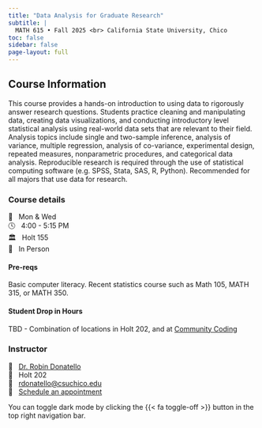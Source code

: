```yaml
---
title: "Data Analysis for Graduate Research"
subtitle: |
  MATH 615 • Fall 2025 <br> California State University, Chico
toc: false
sidebar: false
page-layout: full
---
```



## Course Information

This course provides a hands-on introduction to using data to rigorously answer research questions. Students practice cleaning and manipulating data, creating data visualizations, and conducting introductory level statistical analysis using real-world data sets that are relevant to their field. Analysis topics include single and two-sample inference, analysis of variance, multiple regression, analysis of co-variance, experimental design, repeated measures, nonparametric procedures, and categorical data analysis. Reproducible research is required through the use of statistical computing software (e.g. SPSS, Stata, SAS, R, Python). Recommended for all majors that use data for research.

::: {.grid .course-details}


::: {.g-col-4}
### Course details

📅 &nbsp; Mon & Wed  
🕓 &nbsp; 4:00 - 5:15 PM    
🏛 &nbsp; Holt 155  
👥️ &nbsp; In Person
:::


::: {.g-col-4}
#### Pre-reqs
Basic computer literacy. Recent statistics course such as Math 105, MATH 315, or MATH 350.

#### Student Drop in Hours

TBD - Combination of locations in Holt 202, and at [Community Coding](https://datascience.csuchico.edu/communitycoding)
:::



::: {.g-col-4}
### Instructor

🐾 &nbsp; [Dr. Robin Donatello](https://www.norcalbiostat.com)  
🚪 &nbsp; Holt 202  
📧 &nbsp; <a href="mailto:rdonatello@csuchico.edu">rdonatello@csuchico.edu</a>  
🙋 &nbsp; [Schedule an appointment](https://dr-donatello.youcanbook.me/)
:::

:::


:::{.callout-tip}
You can toggle dark mode by clicking the {{< fa toggle-off >}} button in the top right navigation bar.
:::